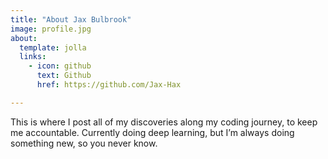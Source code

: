 ```yaml
---
title: "About Jax Bulbrook"
image: profile.jpg
about:
  template: jolla
  links:
    - icon: github
      text: Github
      href: https://github.com/Jax-Hax

---
```


This is where I post all of my discoveries along my coding journey, to keep me accountable. Currently doing deep learning, but I'm always doing something new, so you never know.